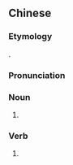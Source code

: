 ==Chinese==
{{zh-forms|alt=伊⧸媚|gloss=-}}

===Etymology===
{{bor|zh|en|email}}.

===Pronunciation===
{{zh-pron
|m=yīmèi
|c=ji1 mui6,ji1 mei6
|cat=n,v
}}

===Noun===
{{zh-noun}}

# {{lb|zh|dated|jocular}} {{zh-alt-form|伊妹兒|[[email]]}}

===Verb===
{{zh-verb}}

# {{lb|zh|dated|jocular}} {{zh-alt-form|伊妹兒|to [[email]]}}